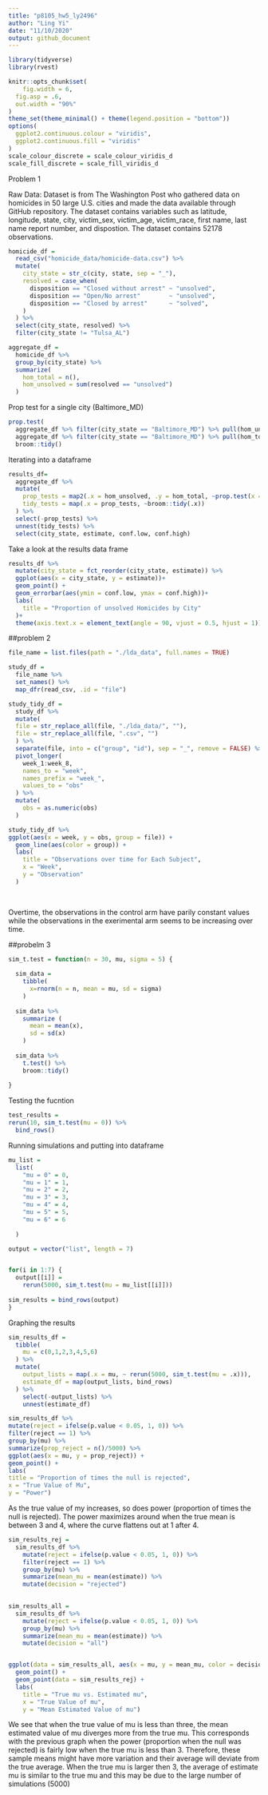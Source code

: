 ```yaml
---
title: "p8105_hw5_ly2496"
author: "Ling Yi"
date: "11/10/2020"
output: github_document
---
```


```r
library(tidyverse)
library(rvest)

knitr::opts_chunk$set(
	fig.width = 6, 
  fig.asp = .6,
  out.width = "90%"
)
theme_set(theme_minimal() + theme(legend.position = "bottom"))
options(
  ggplot2.continuous.colour = "viridis",
  ggplot2.continuous.fill = "viridis"
)
scale_colour_discrete = scale_colour_viridis_d
scale_fill_discrete = scale_fill_viridis_d
```
Problem 1

Raw Data: Dataset is from The Washington Post who gathered data on homicides in 50 large U.S. cities and made the data available through  GitHub repository. The dataset contains variables such as latitude, longitude, state, city, victim_sex, victim_age, victim_race, first name, last name report number, and dispostion. The dataset contains 52178 observations. 


```r
homicide_df = 
  read_csv("homicide_data/homicide-data.csv") %>% 
  mutate(
    city_state = str_c(city, state, sep = "_"),
    resolved = case_when(
      disposition == "Closed without arrest" ~ "unsolved", 
      disposition == "Open/No arrest"        ~ "unsolved", 
      disposition == "Closed by arrest"      ~ "solved",
    )
  ) %>% 
  select(city_state, resolved) %>% 
  filter(city_state != "Tulsa_AL")
```


```r
aggregate_df = 
  homicide_df %>% 
  group_by(city_state) %>% 
  summarize(
    hom_total = n(),
    hom_unsolved = sum(resolved == "unsolved")
  )
```

Prop test for a single city (Baltimore_MD)

```r
prop.test(
  aggregate_df %>% filter(city_state == "Baltimore_MD") %>% pull(hom_unsolved),      
  aggregate_df %>% filter(city_state == "Baltimore_MD") %>% pull(hom_total)) %>%
  broom::tidy()
```

Iterating into a dataframe

```r
results_df=
  aggregate_df %>% 
  mutate(
    prop_tests = map2(.x = hom_unsolved, .y = hom_total, ~prop.test(x = .x, n = .y)),
    tidy_tests = map(.x = prop_tests, ~broom::tidy(.x))
  ) %>% 
  select(-prop_tests) %>% 
  unnest(tidy_tests) %>% 
  select(city_state, estimate, conf.low, conf.high)
```


Take a look at the results data frame

```r
results_df %>% 
  mutate(city_state = fct_reorder(city_state, estimate)) %>% 
  ggplot(aes(x = city_state, y = estimate))+
  geom_point() +
  geom_errorbar(aes(ymin = conf.low, ymax = conf.high))+
  labs(
    title = "Proportion of unsolved Homicides by City"
  )+
  theme(axis.text.x = element_text(angle = 90, vjust = 0.5, hjust = 1))
```

##problem 2


```r

file_name = list.files(path = "./lda_data", full.names = TRUE)

study_df = 
  file_name %>% 
  set_names() %>% 
  map_dfr(read_csv, .id = "file")

study_tidy_df =
  study_df %>% 
  mutate(
  file = str_replace_all(file, "./lda_data/", ""),
  file = str_replace_all(file, ".csv", "")
  ) %>% 
  separate(file, into = c("group", "id"), sep = "_", remove = FALSE) %>% 
  pivot_longer(
    week_1:week_8,
    names_to = "week",
    names_prefix = "week_", 
    values_to = "obs"
  ) %>% 
  mutate(
    obs = as.numeric(obs)
  )

study_tidy_df %>% 
ggplot(aes(x = week, y = obs, group = file)) + 
  geom_line(aes(color = group)) +
  labs(
    title = "Observations over time for Each Subject",
    x = "Week",
    y = "Observation"
  )           
        
  
```
Overtime, the observations in the control arm have parily constant values while the observations in the exerimental arm seems to be increasing over time. 


##probelm 3



```r

sim_t.test = function(n = 30, mu, sigma = 5) {
  
  sim_data = 
    tibble(
      x=rnorm(n = n, mean = mu, sd = sigma)
    )
  
  sim_data %>% 
    summarize (
      mean = mean(x),
      sd = sd(x)
    )
  
  sim_data %>% 
    t.test() %>% 
    broom::tidy()
  
}
```

Testing the fucntion


```r
test_results = 
rerun(10, sim_t.test(mu = 0)) %>% 
  bind_rows()
```


Running simulations and putting into dataframe


```r
mu_list = 
  list(
    "mu = 0" = 0,
    "mu = 1" = 1,
    "mu = 2" = 2,
    "mu = 3" = 3,
    "mu = 4" = 4,
    "mu = 5" = 5,
    "mu = 6" = 6
    
  )

output = vector("list", length = 7)


for(i in 1:7) {
  output[[i]] = 
    rerun(5000, sim_t.test(mu = mu_list[[i]]))
    
sim_results = bind_rows(output)
}
```

Graphing the results

```r
sim_results_df = 
  tibble(
    mu = c(0,1,2,3,4,5,6)
  ) %>% 
  mutate(
    output_lists = map(.x = mu, ~ rerun(5000, sim_t.test(mu = .x))),
    estimate_df = map(output_lists, bind_rows)
  ) %>% 
    select(-output_lists) %>% 
    unnest(estimate_df)
```

```r
sim_results_df %>%
mutate(reject = ifelse(p.value < 0.05, 1, 0)) %>%
filter(reject == 1) %>% 
group_by(mu) %>%
summarize(prop_reject = n()/5000) %>% 
ggplot(aes(x = mu, y = prop_reject)) +
geom_point() +
labs(
title = "Proportion of times the null is rejected",
x = "True Value of Mu",
y = "Power")

```
As the true value of my increases, so does power (proportion of times the null is rejected). The power maximizes around when the true mean is between 3 and 4, where the curve flattens out at 1 after 4. 

```r
sim_results_rej = 
  sim_results_df %>%
    mutate(reject = ifelse(p.value < 0.05, 1, 0)) %>%
    filter(reject == 1) %>% 
    group_by(mu) %>%
    summarize(mean_mu = mean(estimate)) %>%
    mutate(decision = "rejected")
  

sim_results_all = 
  sim_results_df %>% 
    mutate(reject = ifelse(p.value < 0.05, 1, 0)) %>% 
    group_by(mu) %>% 
    summarize(mean_mu = mean(estimate)) %>% 
    mutate(decision = "all")


ggplot(data = sim_results_all, aes(x = mu, y = mean_mu, color = decision)) + 
  geom_point() + 
  geom_point(data = sim_results_rej) +
  labs(
    title = "True mu vs. Estimated mu",
    x = "True Value of mu",
    y = "Mean Estimated Value of mu")

```
We see that when the true value of mu is less than three, the mean estimated value of mu diverges more from the true mu. This corresponds with the previous graph when the power (proportion when the null was rejected) is fairly low when the true mu is less than 3. Therefore, these sample means might have more variation and their average will deviate from the true average. When the true mu is larger then 3, the average of estimate mu is similar to the true mu and this may be due to the large number of simulations (5000)
